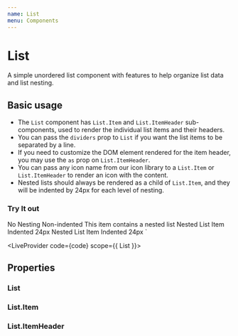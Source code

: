 ```yaml
---
name: List
menu: Components
---
```



# List

A simple unordered list component with features to help organize list data and list nesting.

## Basic usage

- The `List` component has `List.Item` and `List.ItemHeader` sub-components, used to render the individual list items and their headers.
- You can pass the `dividers` prop to `List` if you want the list items to be separated by a line.
- If you need to customize the DOM element rendered for the item header, you may use the `as` prop on `List.ItemHeader`.
- You can pass any icon name from our icon library to a `List.Item` or `List.ItemHeader` to render an icon with the content.
- Nested lists should always be rendered as a child of `List.Item`, and they will be indented by 24px for each level of nesting.

### Try It out

<List>
  <List.Item>
    <List.ItemHeader icon="DescriptiveFolder">No Nesting</List.ItemHeader>
    Non-indented
  </List.Item>
  <List.Item>
    This item contains a nested list
    <List>
      <List.Item>
        <List.ItemHeader icon="DescriptiveFolder">Nested List Item</List.ItemHeader>
        Indented 24px
      </List.Item>
      <List.Item>
        <List.ItemHeader icon="DescriptiveFolder">Nested List Item</List.ItemHeader>
        Indented 24px
      </List.Item>
    </List>
  </List.Item>
</List>
`

<LiveProvider code={code} scope={{ List }}>
  <LiveEditor style={livePreviewStyle} />
  <LiveError />
  <LivePreview />
</LiveProvider>

## Properties

### List

<PropsTable of={List} />

### List.Item

<PropsTable of={List} staticProp="List.Item" />

### List.ItemHeader

<PropsTable of={List} staticProp="List.ItemHeader" />
